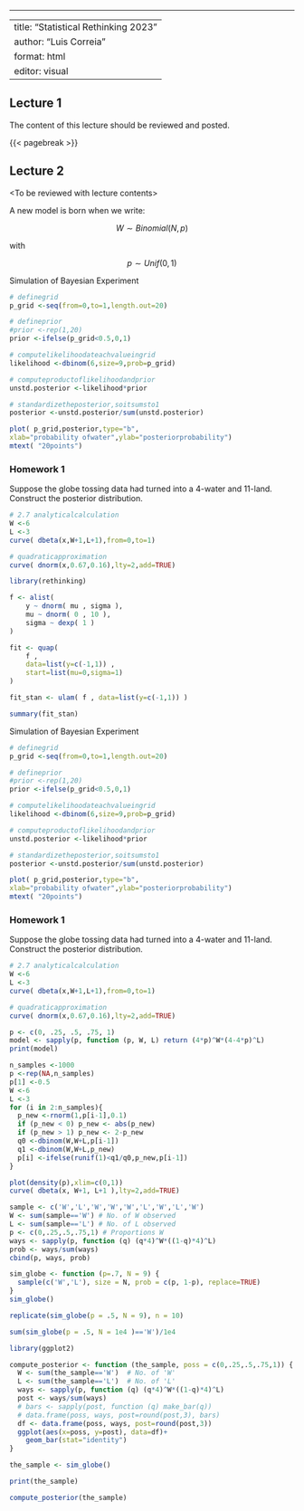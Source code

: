 ------------------------------------------------------------------------

---
title: "Statistical Rethinking 2023"
author: "Luis Correia"
format: html
editor: visual
---

## Lecture 1

The content of this lecture should be reviewed and posted.

{{< pagebreak >}}

## Lecture 2

\<To be reviewed with lecture contents\>

A new model is born when we write:

$$
W\sim Binomial(N,p)
$$

with

$$
p\sim Unif(0,1)
$$

Simulation of Bayesian Experiment

```r
# definegrid
p_grid <-seq(from=0,to=1,length.out=20)

# defineprior
#prior <-rep(1,20)
prior <-ifelse(p_grid<0.5,0,1)

# computelikelihoodateachvalueingrid
likelihood <-dbinom(6,size=9,prob=p_grid)

# computeproductoflikelihoodandprior
unstd.posterior <-likelihood*prior

# standardizetheposterior,soitsumsto1
posterior <-unstd.posterior/sum(unstd.posterior)
```

```r
plot( p_grid,posterior,type="b",
xlab="probability ofwater",ylab="posteriorprobability")
mtext( "20points")
```

### Homework 1

Suppose the globe tossing data had turned into a 4-water and 11-land. Construct the posterior distribution.

```r
# 2.7 analyticalcalculation
W <-6
L <-3
curve( dbeta(x,W+1,L+1),from=0,to=1)

# quadraticapproximation
curve( dnorm(x,0.67,0.16),lty=2,add=TRUE)
```

```r
library(rethinking)

f <- alist(
    y ~ dnorm( mu , sigma ),
    mu ~ dnorm( 0 , 10 ),
    sigma ~ dexp( 1 )
)

fit <- quap( 
    f , 
    data=list(y=c(-1,1)) , 
    start=list(mu=0,sigma=1)
)
```

```r
fit_stan <- ulam( f , data=list(y=c(-1,1)) )
```

```r
summary(fit_stan)
```

Simulation of Bayesian Experiment

```r
# definegrid
p_grid <-seq(from=0,to=1,length.out=20)

# defineprior
#prior <-rep(1,20)
prior <-ifelse(p_grid<0.5,0,1)

# computelikelihoodateachvalueingrid
likelihood <-dbinom(6,size=9,prob=p_grid)

# computeproductoflikelihoodandprior
unstd.posterior <-likelihood*prior

# standardizetheposterior,soitsumsto1
posterior <-unstd.posterior/sum(unstd.posterior)
```

```r
plot( p_grid,posterior,type="b",
xlab="probability ofwater",ylab="posteriorprobability")
mtext( "20points")
```

### Homework 1

Suppose the globe tossing data had turned into a 4-water and 11-land. Construct the posterior distribution.

```r
# 2.7 analyticalcalculation
W <-6
L <-3
curve( dbeta(x,W+1,L+1),from=0,to=1)

# quadraticapproximation
curve( dnorm(x,0.67,0.16),lty=2,add=TRUE)
```

```r
p <- c(0, .25, .5, .75, 1)
model <- sapply(p, function (p, W, L) return (4*p)^W*(4-4*p)^L)
print(model)
```

```r
n_samples <-1000
p <-rep(NA,n_samples)
p[1] <-0.5
W <-6
L <-3
for (i in 2:n_samples){
  p_new <-rnorm(1,p[i-1],0.1)
  if (p_new < 0) p_new <- abs(p_new)
  if (p_new > 1) p_new <- 2-p_new
  q0 <-dbinom(W,W+L,p[i-1])
  q1 <-dbinom(W,W+L,p_new)
  p[i] <-ifelse(runif(1)<q1/q0,p_new,p[i-1])
}
```

```r
plot(density(p),xlim=c(0,1))
curve( dbeta(x, W+1, L+1 ),lty=2,add=TRUE)
```

```r
sample <- c('W','L','W','W','W','L','W','L','W')
W <- sum(sample=='W') # No. of W observed
L <- sum(sample=='L') # No. of L observed
p <- c(0,.25,.5,.75,1) # Proportions W
ways <- sapply(p, function (q) (q*4)^W*((1-q)*4)^L)
prob <- ways/sum(ways)
cbind(p, ways, prob)
```

```r
sim_globe <- function (p=.7, N = 9) {
  sample(c('W','L'), size = N, prob = c(p, 1-p), replace=TRUE)
}
sim_globe()
```

```r
replicate(sim_globe(p = .5, N = 9), n = 10)
```

```r
sum(sim_globe(p = .5, N = 1e4 )=='W')/1e4
```

```r
library(ggplot2)

compute_posterior <- function (the_sample, poss = c(0,.25,.5,.75,1)) {
  W <- sum(the_sample=='W')  # No. of 'W'
  L <- sum(the_sample=='L')  # No. of 'L'
  ways <- sapply(p, function (q) (q*4)^W*((1-q)*4)^L)
  post <- ways/sum(ways)
  # bars <- sapply(post, function (q) make_bar(q))
  # data.frame(poss, ways, post=round(post,3), bars)
  df <- data.frame(poss, ways, post=round(post,3))
  ggplot(aes(x=poss, y=post), data=df)+
    geom_bar(stat="identity")
}
```

```r
the_sample <- sim_globe()

print(the_sample)

compute_posterior(the_sample)
```

